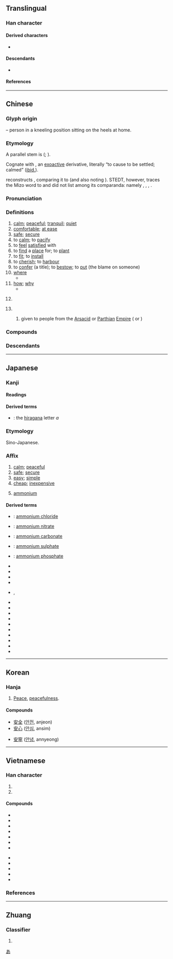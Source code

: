 {{character info/new}}
==Translingual==
{{stroke order|strokes=6}}
{{stroke order|type=animate}}

===Han character===
{{Han char|rn=40|rad=宀|as=03|sn=6|four=30404|canj=JV|ids=⿱宀女}}

====Derived characters====
* {{l|mul|[[侒]], [[咹]], [[垵]], [[姲]], [[峖]], [[𪫲]], [[按]], [[洝]], [[㫨]], [[胺]], [[桉]], [[𤇼]], [[𤥃]], [[𥅥]], [[𥞬]], [[𫃀]], [[𥿽]], [[𬢨]], [[銨]]([[铵]]), [[鞍]], [[𫗒]], [[𩣑]]([[䯃]]), [[鮟]]([[𩽾]]), [[𠡓]], [[䢿]], [[頞]], [[𮪂]], [[鴳]]([[𫛩]]), [[晏]], [[氨]], [[荌]], [[𡋅]], [[案]], [[䀂]], [[䅁]], [[㝧]], [[鞌]]}}

====Descendants====
* {{l|ja|あ}} {{q|[[hiragana|Hiragana]] character derived from [[man'yōgana]]}}

====References====
{{Han ref|kx=0282.080|dkj=07072|dj=0552.050|hdz=20913.090|uh=5B89}}

----

==Chinese==
{{zh-forms|alt=侒,𠕷,𭑨,𡚴}}
{{zh-wp|zh|yue|gan}}

===Glyph origin===
{{Han etyl}}
{{Han compound|宀|女|ls=ic|t1=house|t2=a woman or a kneeling person}} – person in a kneeling position sitting on the heels at home.

===Etymology===
A parallel stem is {{och-l|宴|to be at ease; to rest|id=2}} ({{zh-ref|Wang, 1982}}; {{zh-ref|Schuessler, 2007}}).

Cognate with {{och-l|按|to push down with hand}}, an [[exoactive]] derivative, literally “to cause to be settled; calmed” ([[ibid.]]).

{{zh-ref|Starostin}} reconstructs {{inh|zh|sit-pro||*ʔɨāɫ|rest}}, comparing it to {{cog|lus|âwl||to rest}} (and also noting {{cog|dhi|tr=el-ka|t=good}}). STEDT, however, traces the Mizo word to {{cog|sit-pro|*s-grwal ~ *ʔwal||finish, loose, relax}} and did not list {{och-l|安}} among its comparanda: namely {{och-l|[[完]]}}, {{och-l|[[緩]]}}, {{och-l|[[諼]]}}, {{och-l|[[援]]}}.

===Pronunciation===
{{zh-pron
|m=ān
|m-s=ngan1
|c=on1
|c-t=
|g=
|h=pfs=ôn;gd=on1
|j=
|mb=úing
|md=ăng
|mn=an/oaⁿ
|mn_note=an - literary; oaⁿ - vernacular
|mn-t=ang1/uan1
|mn-t_note=ang1 - literary; uan1 - vernacular
|w=1oe
|x=
|mc=y
|oc=y
|ma=Zh-ān.oga
|mna=Taiwanese-The_Vowel_a.ogg
|cat=a,adv,v,pron,n,pn
}}

===Definitions===
{{zh-hanzi}}

# [[calm]]; [[peaceful]]; [[tranquil]]; [[quiet]]
# [[comfortable]]; [[at ease]]
# [[safe]]; [[secure]]
# to [[calm]]; to [[pacify]]
# to [[feel]] [[satisfied]] with
# to [[find]] a [[place]] for; to [[plant]]
# to [[fit]]; to [[install]]
# to [[cherish]]; to [[harbour]]
# to [[confer]] (a title); to [[bestow]]; to [[put]] (the blame on someone)
# [[where]]
#* {{zh-x|沛公 安 在？|'''Where''' is Pei Gong (Liu Bang)?|ref=Shiji}}
# [[how]]; [[why]]
#* {{zh-x|雄 兔 腳 撲朔，雌 兔 眼 迷離。兩 兔 傍 地 走，安 能 辨 我 是 雄 雌？|The buck bounds here and there, whilst the doe has narrow eyes. But when the two rabbits run side by side, '''how''' can you tell the female from the male?|CL|ref={{w2|zh|pref=《|s:zh:木蘭詩|木蘭詩|suf=》}}; [[s:en:Translation:Ballad of Mulan|translation]] by Jack Yuan}}
# {{lb|zh|physics}} {{zh-short|安培|[[ampere]]}}
# {{surname|zh}}
## {{lb|zh|historical}} {{surname|zh|dot=}} given to people from the [[Arsacid]] or [[Parthian]] [[empire|Empire]] ({{zh-l|安息|tr=-}} or {{zh-l|安國|tr=-}})

===Compounds===
{{zh-der|安邦定國|安不上|安步當車|安插|安道爾|安德魯|安抵|安定|安堵|安頓|安放|安分|安分守己|安撫|安咐|安哥拉|安好|安家|安家費|安家立業|安家落戶|安靜|安居|安居工程|安居樂業|安康|安拉|安樂|安樂死|安樂窩|安樂椅|安理會|安眠|安眠藥|安民|安民告示|安那其主義|安寧|安排|安培|安培計|安培小時|安貧樂道|安寢|安全|安全玻璃|安全帶|安全島|安全燈|安全電壓|安全閥|安全理事會|安全帽|安全門|安全剃刀|安全係數|安然|安然無恙|安如磐石|安如泰山|安設|安身|安身立命|安神|安生|安適|安舒|安睡|安泰|安提瓜和巴布達|安恬|安土重遷|安妥|安危|安慰|安穩|安息|安息日|安息香|安息香酸|安閒|安詳|安享|安歇|安心|安心落意|安逸|安佚|安營|安營扎寨|安於|安葬|安扎|安枕|安知|安之若素|安置|安裝|恐懼不安|動盪不安|保安|安度|安享天年|安住|公安局|安濟坊|安坐|安靖|不安席|內興安嶺|安身樂業|安南|問安|安能|安克拉治|奉安|安大略湖|安貧樂賤|安定學派|惶悚不安|安足|平安火|安良|安必思危|奠安|安和|大興安嶺|安陽河|建安風骨|安若泰山|平安夜|不安|怏怏不安|安分守紀|安富恤貧|安廣|冒露安身|安胎藥|六安茶|帶眼安眉|居安資深|安常處順|宴安鴆毒|呂安題鳳|不得安穩|平安竹報|安床|印第安人|偏安|保國安民|安陵|怔忡不安|安身之地|安然無事|不安於室|不得安身|保安林|上下相安|安瀋鐵路|居無求安|不安本分|安史之亂|安於泰山|安富|去危就安|大安溪|慰安婦|安骨|慈安太后|安全率|安非他命|安定翼|吉安鄉|惶惶不安|惴惴不安|安上|安南子|一路平安|安寧照顧|安枕而臥|安營紮寨|問安視膳|寢不安席|安處|佈陣安營|不安於位|忐忑不安|安坐待斃|心安神泰|心安|安靈|國泰民安|備安庫|安提阿|安身之處|安享餘年|安眉帶眼|安樂國|惶恐不安|安山岩|弭盜安民|安下|建安七子|便安|安雅|安邊|安養|安卡拉|平安險|平安|安堵樂業|報竹平安|安全距離|安碓磑|安全電流|安富恤窮|不安分|安曼|安打|居安慮危|居安思危|局蹐不安|安於現狀|安平古堡|安釘子|安於一隅|少安無躁|人不自安|安和樂利|寢食不安|小興安嶺|宴安|安民恤眾|安太歲|安在|安輿|富國安民|平安無事|安全梯|安步|安童|安宅正路|建安|安魂曲|安香|安靜自在|安難|安集|安門|安邦治國|安適如常|安辦|安輯|安身之所|安跡|安貧守道|安謐|安親班|安胡|安胎符|安聲|安老院|安禪|安石榴|安營下寨|安瀾|安泊|安汶島|安死|安樂世界|安業|安根子|安枕無憂|安普|安息香樹|安得|安康計畫|安座|安常履順|安帖|安富尊榮|安宿|安定均衡|安定器|安存|安如盤石|安堵如故|安培定則|安土|安固|安命|安可|安厝|安南山脈|安全速度|安全火柴|安全期|安全感|安全刀片|安內攘外|安內|安伏|安仁鬢秋|安人|安之若命|安不忘危|守道安貧|乂安|偷安|安平港|交通安全|安貧|建安體|妨害治安|安著|寢食難安|坐立不安|太安|安土樂業|安哥拉兔|安守本分|坐不安席|保安處分|建安文學|大槐安國|天安門|大安|安安穩穩|大不安|安闍那|安席|坐臥不安|少安毋躁|平平安安|安公子|國安法|國安局|安家帖|不安其室|侷促不安|安邦|公共安全|保安族|安宅|局促不安|安安靜靜|床下安床|公安體|久安長治|六神不安|慰安|心安理得|安家樂業|入土為安|報任安書|安息年|安老懷少|平安帖|床上安床|六畜不安|安琪兒|寢不遑安|保安警察|公安|少安勿躁|不安生|安全氣囊|福安|民不安枕|永安宮|神安氣定|招安|民安物阜|打火安身|治安機關|於心不安|知命安身|民安國泰|社會安全|治安|樂道安貧|樂業安居|濟世安民|懷安|朱理安曆|炕上安鍋|神安氣集|損人安己|柳安|萬安|濟世安人|潘安容儀|知安忘危|相安無事|相安|樂天安命|潘安再世|盧安達|盤石之安|槐安國|欠安|泰山之安|晚安|畏難苟安|新安派|潘安白髮|治國安民|捨安就危|物阜民安|攘外安內|濟世安邦|潘安之貌|潘安|燕安|燕安鴆毒|教安|撫安|治安策|治安法庭|毫安|歲歲平安|栗栗不安|擲果潘安|早安|結夏安居|鈞安|集體安全|頭上安頭|跼蹐不安|踧踖不安|轉側不安|銀安殿|緊張不安|良心不安|臥不安枕|討安歇|除暴安良|長安如弈|請安|苟且偷安|處安思危|艾安|立業安邦|黛安娜|誨安|長安|臺安|能忍自安|興國安邦|麾安|立鼎安爐|袁安臥雪|貪安好逸|高枕安寢|高山安仰|靈安社|養心安神|立國安邦|臥不安席|高枕安臥|阿利安人|隨遇而安|隨寓而安|索米長安|靖安|門裡安心|長治久安|錫安主義|西安事變|苟安|道安|雅利安|苟安一隅|辛安驛|變危為安|長安道上|謝安折屐|錫安|計將安出|覆盂之安|行坐不安|興安嶺|立命安身|轉危為安|竹報平安|永安|安陸|六安|安村|泰安|武安|松安|紅安|遠安|安福寺|咸安|安陽|馬安|淮安|安坪|東安|鎮安|海安|海安集|吉安|望安|安平|甕安|定安|民安|碇安|翔安|同安|安迪爾}}

{{zh-cat|Intermediate}}

===Descendants===
{{CJKV||あん|안|an}}

----

==Japanese==

===Kanji===
{{ja-kanji|grade=3|rs=宀03安}}

====Readings====
{{ja-readings
|goon=あん
|kanon=あん
|kun=やす-い, やす-らか, やす-んじる, いずく-んぞ
|nanori=あ, あす, あず, あっ, や
}}

====Derived terms====
* {{l|ja|あ}}: the [[hiragana]] letter ''a''

[[Category:Han characters from which hiragana were derived|あ]]

===Etymology===
{{ja-kanjitab|あん|yomi=o}}
Sino-Japanese.

===Affix===
{{ja-pos|あん|affix}}

# [[calm]]; [[peaceful]]
# [[safe]]; [[secure]]
# [[easy]]; [[simple]]
# [[cheap]]; [[inexpensive]]
# {{lb|ja|chemistry|sort=あん}} [[ammonium]]

====Derived terms====
{{der-top|Compounds}}
* {{ja-r|塩安|えんあん}}: [[ammonium chloride]]
* {{ja-r|硝安|しょうあん}}: [[ammonium nitrate]]
* {{ja-r|炭安|たんあん}}: [[ammonium carbonate]]
* {{ja-r|硫安|りゅうあん}}: [[ammonium sulphate]]
* {{ja-r|燐安|りんあん}}: [[ammonium phosphate]]
* {{ja-r|安易|あんい}}
* {{ja-r|安逸|あんいつ}}
* {{ja-r|安穏|あんのん}}
* {{ja-r|安危|あんき}}
* {{ja-r|安心|あんしん}}, {{ja-r|安心|あんじん}}
* {{ja-r|安息|あんそく}}
* {{ja-r|安泰|あんたい}}
* {{ja-r|安置|あんち}}
* {{ja-r|安直|あんちょく}}
* {{ja-r|安堵|あんど}}
* {{ja-r|安寧|あんねい}}
* {{ja-r|安否|あんぴ}}
* {{ja-r|安眠|あんみん}}
* {{ja-r|安楽|あんらく}}
* {{ja-r|安宿|やすやど}}
{{der-bottom}}

----

==Korean==

===Hanja===
{{ko-hanja|hangeul=안|mr=an}}

# [[peace|Peace]], [[peacefulness]].

====Compounds====
{{top2}}
* [[安全]] ([[안전]], anjeon)
* [[安心]] ([[안심]], ansim)
{{mid2}}
* [[安寧]] ([[안녕]], annyeong)
{{bottom}}

----

==Vietnamese==

===Han character===
{{vi-readings|rs=宀03
|hanviet=an-tdcndg;tdcntd;gdhn;bonet;genibrel, yên-bonet;genibrel
|phienthiet=
|nom=yên-tdcndg;tdcntd;gdhn;btcn;bonet;taberd, an-tdcndg;tdcntd;bonet;taberd, án-tdcndg, ăn-tdcndg
}}

# {{han tu form of|an|[[safe]]; [[secure]]}}
# {{han tu form of|yên|[[calm]]; [[peaceful]]}}

====Compounds====
{{der-top3|Compounds derived from {{vi-l|安|an}}}}
* {{vi-l|安南|An Nam}}
* {{vi-l|安然|an nhiên}}
* {{vi-l|安寧|an ninh}}
* {{vi-l|安全|an toàn}}
* {{vi-l|保安|bảo an}}
* {{vi-l|平安|bình an}}
* {{vi-l|公安|công an}}
{{der-bottom}}

{{der-top3|Compounds derived from {{vi-l|安|yên}}}}
* {{vi-l|平安|bình yên}}
* {{vi-l|興安|Hưng Yên}}
* {{vi-l|安穩|yên ổn}}
* {{vi-l|安心|yên tâm}}
* {{vi-l|安靜|yên tĩnh}}
{{der-bottom}}

===References===
<references/>
----
==Zhuang==

===Classifier===
{{za-head|classifier}}

# {{za-sawndip form of|aen}}